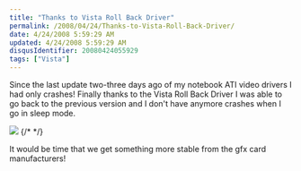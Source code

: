 ```yaml
---
title: "Thanks to Vista Roll Back Driver"
permalink: /2008/04/24/Thanks-to-Vista-Roll-Back-Driver/
date: 4/24/2008 5:59:29 AM
updated: 4/24/2008 5:59:29 AM
disqusIdentifier: 20080424055929
tags: ["Vista"]
---
```

Since the last update two-three days ago of my notebook ATI video drivers I had only crashes! Finally thanks to the Vista Roll Back Driver I was able to go back to the previous version and I don't have anymore crashes when I go in sleep mode.

![](http://farm4.static.flickr.com/3027/2437462724_e2bce0cd3f_o.jpg)
{/* <!-- more --> */}

It would be time that we get something more stable from the gfx card manufacturers! 
